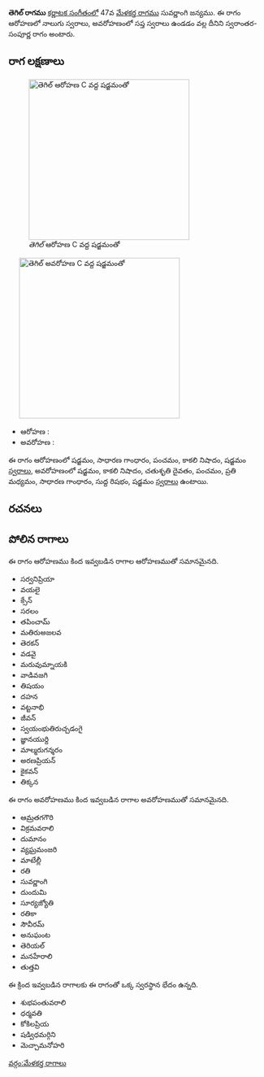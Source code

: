 {{Infobox ragam
	| name          	= తెగిల్
	| synonym	    	= 
	| mela          	= 
	| chakra        	= 
	| janaka        	= 
	| type          	= స్వరాంతర-సంపూర్ణ
	| arohanam      	= {{svaraC|S|G2|P|N3|S'}} 
	| avarohanam    	= {{svaraC|S'|N3|D2|P|M2|G2|R1|S}}
	| jeeva         	=
	| chhaya        	=
	| nyasa         	=
	| vishesha      	= 
	| equivalent  		= 
}}
{{కర్ణాటక సంగీత రాగాలు}}
'''తెగిల్ రాగము''' [[కర్ణాటక సంగీతం]]లో 47వ [[మేళకర్త రాగము]] సువర్ణాంగి జన్యము.  ఈ రాగం ఆరోహణలో నాలుగు స్వరాలు, అవరోహణంలో సప్త స్వరాలు ఉండడం వల్ల దీనిని స్వరాంతర-సంపూర్ణ రాగం అంటారు.


==రాగ లక్షణాలు==
[[Image:tegil_ar_kb2wiki.png|thumb|right|316px|''తెగిల్'' ఆరోహణ C వద్ద షడ్జమంతో]]
	[[Image:tegil_av_kb2wiki.png|thumb|right|316px|''తెగిల్'' అవరోహణ C వద్ద షడ్జమంతో]]

* ఆరోహణ : {{svaraC|S|G2|P|N3|S'}} 
* అవరోహణ : {{svaraC|S'|N3|D2|P|M2|G2|R1|S}}

ఈ రాగం ఆరోహణంలో షడ్జమం, సాధారణ  గాంధారం, పంచమం, కాకలి  నిషాదం, షడ్జమం [[స్వరాలు]], అవరోహణంలో షడ్జమం, కాకలి  నిషాదం, చతుశృతి దైవతం, పంచమం, ప్రతి మధ్యమం, సాధారణ  గాంధారం, సుద్ద  రిషభం, షడ్జమం [[స్వరాలు]] ఉంటాయి.

==రచనలు==



==పోలిన రాగాలు==
ఈ రాగం ఆరోహణము కింద ఇవ్వబడిన రాగాల ఆరోహణముతో సమానమైనది.
* సర్వనిప్రియా
*  వయలై
* క్సేన్
* సరలం
* తపించామ్
* మతిరుఅజలవ
* తెరకన్
* వడవై
* మరువుమ్నాయకి
* వాడివజగి
* తిషయం
* దహన
* వట్టనాభి
* జీవన్
* స్వయంభుతిరుచ్చడంగై
*  జ్ఞానయుర్ది
* మాల్మరుగన్శరం
* అరణప్రియన్
* కైకవన్
* తిక్కన

ఈ రాగం అవరోహణము కింద ఇవ్వబడిన రాగాల అవరోహణముతో సమానమైనది.
* ఆమ్రతగగౌరి
* విక్రమవరాలి
*  దుమానం
* వ్యఘ్రమంజరి
* మాటేల్లీ
* రతి
* సువర్ణాంగి
* దుందుమి
* సూర్యజ్యోతి
* రతికా
* సౌవీరమ్
* అనుఘంట
* తెరియల్
* మనహేరాలి
* తుత్తవి

ఈ క్రింద ఇవ్వబడిన రాగాలకు ఈ రాగంతో ఒక్క స్వరస్థాన భేదం ఉన్నది.
* శుభపంతువరాలి
* ధర్మవతి
* కోకిలప్రియ
*  షడ్విధమర్గిని
* మెచ్చామనోహరి



[[వర్గం:మేళకర్త రాగాలు]]